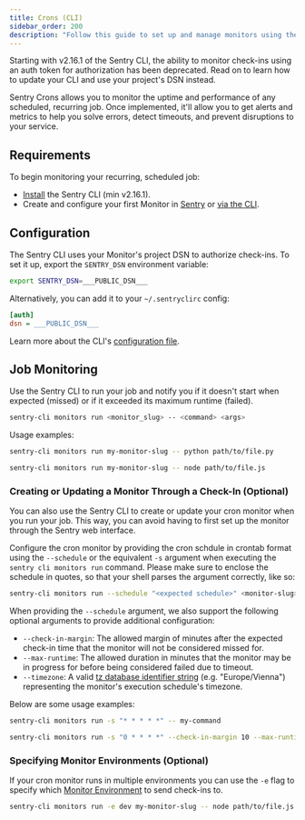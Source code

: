 ```yaml
---
title: Crons (CLI)
sidebar_order: 200
description: "Follow this guide to set up and manage monitors using the Sentry CLI."
---
```


<Alert level="note" title="Deprecation Notice">

Starting with v2.16.1 of the Sentry CLI, the ability to monitor check-ins using an auth token for authorization has been deprecated. Read on to learn how to update your CLI and use your project's DSN instead.

</Alert>

Sentry Crons allows you to monitor the uptime and performance of any scheduled, recurring job. Once implemented, it'll allow you to get alerts and metrics to help you solve errors, detect timeouts, and prevent disruptions to your service.

## Requirements

To begin monitoring your recurring, scheduled job:

- [Install](/product/cli/installation) the Sentry CLI (min v2.16.1).
- Create and configure your first Monitor in [Sentry](https://sentry.io/crons/create/) or [via the CLI](#creating-or-updating-a-monitor-through-a-check-in-optional).

## Configuration

The Sentry CLI uses your Monitor's project DSN to authorize check-ins. To set it up, export the `SENTRY_DSN` environment variable:

<SignInNote />

```bash
export SENTRY_DSN=___PUBLIC_DSN___
```

Alternatively, you can add it to your `~/.sentryclirc` config:

<SignInNote />

```ini {filename:~/.sentryclirc}
[auth]
dsn = ___PUBLIC_DSN___
```

Learn more about the CLI's [configuration file](/product/cli/configuration#configuration-file).

## Job Monitoring

Use the Sentry CLI to run your job and notify you if it doesn't start when expected (missed) or if it exceeded its maximum runtime (failed).

```bash {tabTitle: CLI}
sentry-cli monitors run <monitor_slug> -- <command> <args>
```

Usage examples:

```bash {tabTitle: Python}
sentry-cli monitors run my-monitor-slug -- python path/to/file.py
```

```bash {tabTitle: Node.JS}
sentry-cli monitors run my-monitor-slug -- node path/to/file.js
```

### Creating or Updating a Monitor Through a Check-In (Optional)

You can also use the Sentry CLI to create or update your cron monitor when you run your job. This way, you can avoid having to first set up the monitor through the Sentry web interface.

Configure the cron monitor by providing the cron schdule in crontab format using the `--schedule` or the equivalent `-s` argument when executing the `sentry cli monitors run` command. Please make sure to enclose the schedule in quotes, so that your shell parses the argument correctly, like so:

```bash
sentry-cli monitors run --schedule "<expected schedule>" <monitor-slug> -- <command> <args>
```

When providing the `--schedule` argument, we also support the following optional arguments to provide additional configuration:

- `--check-in-margin`: The allowed margin of minutes after the expected check-in time that the monitor will not be considered missed for.
- `--max-runtime`: The allowed duration in minutes that the monitor may be in progress for before being considered failed due to timeout.
- `--timezone`: A valid [tz database identifier string](https://en.wikipedia.org/wiki/List_of_tz_database_time_zones#List) (e.g. "Europe/Vienna") representing the monitor's execution schedule's timezone.

Below are some usage examples:

```bash {tabTitle: Every Minute}
sentry-cli monitors run -s "* * * * *" -- my-command
```

```bash {tabTitle: Every Hour (+ Optional Arguments)}
sentry-cli monitors run -s "0 * * * *" --check-in-margin 10 --max-runtime 5 --timezone "Europe/Vienna" -- my-command
```

### Specifying Monitor Environments (Optional)

If your cron monitor runs in multiple environments you can use the `-e` flag to specify which [Monitor Environment](/product/crons/job-monitoring/#multiple-environments) to send check-ins to.

```bash {tabTitle: Node.JS}
sentry-cli monitors run -e dev my-monitor-slug -- node path/to/file.js
```
